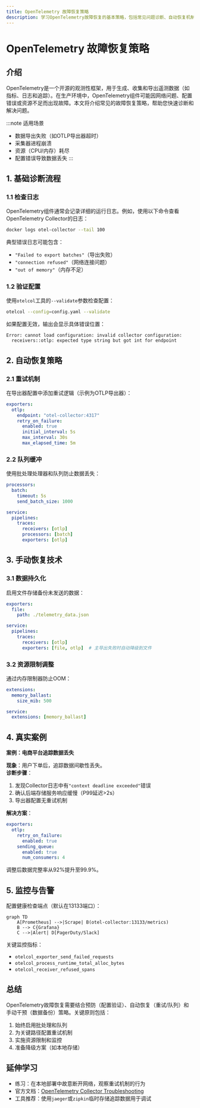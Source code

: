 ```yaml
---
title: OpenTelemetry 故障恢复策略
description: 学习OpenTelemetry故障恢复的基本策略，包括常见问题诊断、自动恢复机制和手动干预方法。
---
```


# OpenTelemetry 故障恢复策略

## 介绍

OpenTelemetry是一个开源的观测性框架，用于生成、收集和导出遥测数据（如指标、日志和追踪）。在生产环境中，OpenTelemetry组件可能因网络问题、配置错误或资源不足而出现故障。本文将介绍常见的故障恢复策略，帮助您快速诊断和解决问题。

:::note 适用场景
- 数据导出失败（如OTLP导出器超时）
- 采集器进程崩溃
- 资源（CPU/内存）耗尽
- 配置错误导致数据丢失
:::

## 1. 基础诊断流程

### 1.1 检查日志

OpenTelemetry组件通常会记录详细的运行日志。例如，使用以下命令查看OpenTelemetry Collector的日志：

```bash
docker logs otel-collector --tail 100
```

典型错误日志可能包含：
- `"Failed to export batches"`（导出失败）
- `"connection refused"`（网络连接问题）
- `"out of memory"`（内存不足）

### 1.2 验证配置

使用`otelcol`工具的`--validate`参数检查配置：

```bash
otelcol --config=config.yaml --validate
```

如果配置无效，输出会显示具体错误位置：

```
Error: cannot load configuration: invalid collector configuration: 
  receivers::otlp: expected type string but got int for endpoint
```

## 2. 自动恢复策略

### 2.1 重试机制

在导出器配置中添加重试逻辑（示例为OTLP导出器）：

```yaml
exporters:
  otlp:
    endpoint: "otel-collector:4317"
    retry_on_failure:
      enabled: true
      initial_interval: 5s
      max_interval: 30s
      max_elapsed_time: 5m
```

### 2.2 队列缓冲

使用批处理处理器和队列防止数据丢失：

```yaml
processors:
  batch:
    timeout: 5s
    send_batch_size: 1000

service:
  pipelines:
    traces:
      receivers: [otlp]
      processors: [batch]
      exporters: [otlp]
```

## 3. 手动恢复技术

### 3.1 数据持久化

启用文件存储备份未发送的数据：

```yaml
exporters:
  file:
    path: ./telemetry_data.json

service:
  pipelines:
    traces:
      receivers: [otlp]
      exporters: [file, otlp]  # 主导出失败时自动降级到文件
```

### 3.2 资源限制调整

通过内存限制器防止OOM：

```yaml
extensions:
  memory_ballast:
    size_mib: 500

service:
  extensions: [memory_ballast]
```

## 4. 真实案例

**案例：电商平台追踪数据丢失**

**现象**：用户下单后，追踪数据间歇性丢失。<br />
**诊断步骤**：
1. 发现Collector日志中有`"context deadline exceeded"`错误
2. 确认后端存储服务响应缓慢（P99延迟>2s）
3. 导出器配置无重试机制

**解决方案**：
```yaml
exporters:
  otlp:
    retry_on_failure:
      enabled: true
    sending_queue:
      enabled: true
      num_consumers: 4
```

调整后数据完整率从92%提升至99.9%。

## 5. 监控与告警

配置健康检查端点（默认在13133端口）：

```mermaid
graph TD
    A[Prometheus] -->|Scrape| B(otel-collector:13133/metrics)
    B --> C{Grafana}
    C -->|Alert| D[PagerDuty/Slack]
```

关键监控指标：
- `otelcol_exporter_send_failed_requests`
- `otelcol_process_runtime_total_alloc_bytes`
- `otelcol_receiver_refused_spans`

## 总结

OpenTelemetry故障恢复需要结合预防（配置验证）、自动恢复（重试/队列）和手动干预（数据备份）策略。关键原则包括：

1. 始终启用批处理和队列
2. 为关键路径配置重试机制
3. 实施资源限制和监控
4. 准备降级方案（如本地存储）

## 延伸学习

- 练习：在本地部署中故意断开网络，观察重试机制的行为
- 官方文档：[OpenTelemetry Collector Troubleshooting](https://opentelemetry.io/docs/collector/troubleshooting/)
- 工具推荐：使用`jaeger`或`zipkin`临时存储追踪数据用于调试